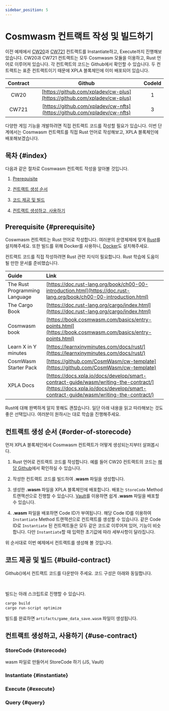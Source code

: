 ```yaml
---
sidebar_position: 5
---
```


# Cosmwasm 컨트랙트 작성 및 빌드하기


이전 예제에서 [CW20](/docs/tutorial/make-web3-game/make-cw20-with-vault)과 [CW721](/docs/tutorial/add-func-to-game-1/make-nft-vault) 컨트랙트를 Instantiate하고, Execute까지 진행해보았습니다. 
CW20과 CW721 컨트랙트는 모두 Cosmwasm 모듈을 이용하고, Rust 언어로 이루어져 있습니다. 
각 컨트랙트의 코드는 Github에서 확인할 수 있습니다. 
두 컨트랙트는 표준 컨트랙트이기 때문에 XPLA 블록체인에 이미 배포되어 있습니다.

|Contract|Github|CodeId|
|:---:|:---:|:---:|
|CW20|[https://github.com/xpladev/cw-plus](https://github.com/xpladev/cw-plus)|1|
|CW721|[https://github.com/xpladev/cw-nfts](https://github.com/xpladev/cw-nfts)|3|

다양한 게임 기능을 개발하려면 직접 컨트랙트 코드를 작성할 필요가 있습니다. 이번 단계에서는 Cosmwasm 컨트랙트를 직접 Rust 언어로 작성해보고, XPLA 블록체인에 배포해보겠습니다. 

## 목차 {#index}

다음과 같은 절차로 Cosmwasm 컨트랙트 작성을 알아볼 것입니다.

1. [Prerequisite](/docs/tutorial/add-func-to-game-2/write-contract#prerequisite)

2. [컨트랙트 생성 순서](/docs/tutorial/add-func-to-game-2/write-contract#order-of-storecode)

3. [코드 제공 및 빌드](/docs/tutorial/add-func-to-game-2/write-contract#build-contract)

4. [컨트랙트 생성하고, 사용하기](/docs/tutorial/add-func-to-game-2/write-contract#use-contract)

## Prerequisite {#prerequisite}

Coswmasm 컨트랙트는 Rust 언어로 작성합니다. 여러분의 운영체제에 맞게 [Rust](https://doc.rust-lang.org/book/ch01-01-installation.html)를 설치해주세요. 또한 빌드를 위해 Docker를 사용하니, [Docker](https://www.docker.com/)도 설치해주세요.

컨트랙트 코드를 직접 작성하려면 Rust 관련 지식이 필요합니다. Rust 학습에 도움이 될 만한 문서를 준비했습니다.

|Guide|Link|
|:---|:---|
|The Rust Programming Language|[https://doc.rust-lang.org/book/ch00-00-introduction.html](https://doc.rust-lang.org/book/ch00-00-introduction.html)|
|The Cargo Book|[https://doc.rust-lang.org/cargo/index.html](https://doc.rust-lang.org/cargo/index.html)|
|Cosmwasm book|[https://book.cosmwasm.com/basics/entry-points.html](https://book.cosmwasm.com/basics/entry-points.html)|
|Learn X in Y minutes|[https://learnxinyminutes.com/docs/rust/](https://learnxinyminutes.com/docs/rust/)|
|CosmWasm Starter Pack|[https://github.com/CosmWasm/cw-template](https://github.com/CosmWasm/cw-template)|
|XPLA Docs|[https://docs.xpla.io/docs/develop/smart-contract-guide/wasm/writing-the-contract/](https://docs.xpla.io/docs/develop/smart-contract-guide/wasm/writing-the-contract/)|

Rust에 대해 완벽하게 알지 못해도 괜찮습니다. 일단 아래 내용을 읽고 따라해보는 것도 좋은 선택입니다. 여러분이 원하시는 대로 학습을 진행해주세요.

## 컨트랙트 생성 순서 {#order-of-storecode}

먼저 XPLA 블록체인에서 Cosmwasm 컨트랙트가 어떻게 생성되는지부터 살펴봅시다.

1. Rust 언어로 컨트랙트 코드를 작성합니다. 예를 들어 CW20 컨트랙트의 코드는 [해당 Github](https://github.com/xpladev/cw-plus)에서 확인하실 수 있습니다.

2. 작성한 컨트랙트 코드를 빌드하여 **.wasm** 파일을 생성합니다.

3. 생성한 **.wasm** 파일을 XPLA 블록체인에 배포합니다. 배포는 `StoreCode` Method 트랜잭션으로 진행할 수 있습니다. [Vault](https://vault.xpla.io/contract/store)를 이용하면 쉽게 **.wasm** 파일을 배포할 수 있습니다.

4. **.wasm** 파일을 배포하면 Code ID가 부여됩니다. 해당 Code ID를 이용하여 `Instantiate` Method 트랜잭션으로 컨트랙트를 생성할 수 있습니다. 같은 Code ID로 `Instantiate` 된 컨트랙트들은 모두 같은 코드로 이루어져 있어, 기능이 비슷합니다. 다만 `Instantiate`할 때 입력한 초기값에 따라 세부사항이 달라집니다. 

위 순서대로 이번 예제에서 컨트랙트를 생성해 볼 것입니다.

## 코드 제공 및 빌드 {#build-contract}

Github()에서 컨트랙트 코드를 다운받아 주세요. 코드 구성은 아래와 동일합니다.

<RustContractCode />

<br/>

빌드는 아래 스크립트로 진행할 수 있습니다.

```bash
cargo build
cargo run-script optimize
```

빌드를 완료하면 `artifacts/game_data_save.wasm` 파일이 생성됩니다. 

## 컨트랙트 생성하고, 사용하기 {#use-contract}

### StoreCode {#storecode}

wasm 파일로 만들어서 StoreCode 하기  (JS, Vault)

### Instantiate {#instantiate}

### Execute {#execute}

### Query {#query}




<!-- 
주석내용 
Initmsg	
{
  "owner": "xpla16e2s64q70w37vff5jkfy4vagf6znw480dn7fw7",
  "description": "g"
}

query
{
    "config" : {}
}
결과
{
  "data": {
    "owner": "xpla16e2s64q70w37vff5jkfy4vagf6znw480dn7fw7",
    "owner_candidate": "xpla16e2s64q70w37vff5jkfy4vagf6znw480dn7fw7",
    "description": "g"
  }
}

query
{
    "game_data" : {
        "user" : "xpla16e2s64q70w37vff5jkfy4vagf6znw480dn7fw7"
    }
}
결과
{
  "data": {
    "last_stage": 10,
    "high_score": 100,
    "game_gold": 10
  }
}


{
"save_data" : {
"user" : "xpla16e2s64q70w37vff5jkfy4vagf6znw480dn7fw7",
"last_stage" : 10,
"high_score" : 100,
"game_gold" : 10
}
}
-->